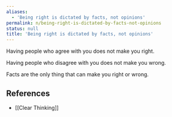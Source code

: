 ```yaml
---
aliases:
  - 'Being right is dictated by facts, not opinions'
permalink: n/being-right-is-dictated-by-facts-not-opinions
status: null
title: 'Being right is dictated by facts, not opinions'
---
```

Having people who agree with you does not make you right.

Having people who disagree with you does not make you wrong.

Facts are the only thing that can make you right or wrong.

## References

- [[Clear Thinking]]
